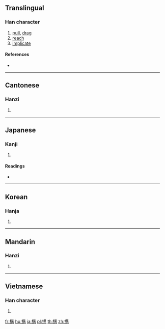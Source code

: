 {{also|構}}
==Translingual==

===Han character===
{{Han char|rn=64|rad=手|as=10|sn=13|four=55047|canj=QTTB|ids=⿰扌冓}}

# [[pull]], [[drag]]
# [[reach]]
# [[implicate]]

====References====
* {{Han ref|kx=0445.360|dkj=12447|dj=0796.160|hdz=31928.070|uh=6406|ud=25606|bh=B770|bd=46960}}

----

==Cantonese==

===Hanzi===
{{yue-hanzi|jyut=[[gau3]], [[kau3]]|y=gau3, kau3}}

# {{defn|lang=yue|sort=手10}}

----

==Japanese==

===Kanji===
{{ja-kanji|grade=|rs=手10}}

# {{defn|lang=ja|sort=手10}}

====Readings====
* {{ja-readings|on=[[こう]] (kō)|kun=[[ひく]] (hiku), [[かまえる]] (kamaeru)}}

----

==Korean==

===Hanja===
{{ko-hanja|hangeul=구|eumhun=|rv=gu|mr=ku|y=kwu}}

# {{defn|lang=ko|sort=手10}}

----

==Mandarin==

===Hanzi===
{{cmn-hanzi|pin=[[gòu]] ([[gou4]])|wg=kou<sup>4</sup>}}

# {{defn|lang=cmn|sort=手10}}

----

==Vietnamese==

===Han character===
{{vi-hantu|rs=手10|cấu}}

# {{defn|lang=vi|sort=手10}}

[[fr:搆]]
[[hu:搆]]
[[ja:搆]]
[[pl:搆]]
[[th:搆]]
[[zh:搆]]